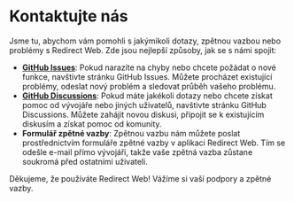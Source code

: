 # Kontaktujte nás

Jsme tu, abychom vám pomohli s jakýmikoli dotazy, zpětnou vazbou nebo problémy s Redirect Web. Zde jsou nejlepší způsoby, jak se s námi spojit:

- **[GitHub Issues](https://github.com/mshibanami/RedirectWeb/issues)**: Pokud narazíte na chyby nebo chcete požádat o nové funkce, navštivte stránku GitHub Issues. Můžete procházet existující problémy, odeslat nový problém a sledovat průběh vašeho problému.
- **[GitHub Discussions](https://github.com/mshibanami/RedirectWeb/discussions)**: Pokud máte jakékoli dotazy nebo chcete získat pomoc od vývojáře nebo jiných uživatelů, navštivte stránku GitHub Discussions. Můžete zahájit novou diskusi, připojit se k existujícím diskusím a získat pomoc od komunity.
- **Formulář zpětné vazby**: Zpětnou vazbu nám můžete poslat prostřednictvím formuláře zpětné vazby v aplikaci Redirect Web. Tím se odešle e-mail přímo vývojáři, takže vaše zpětná vazba zůstane soukromá před ostatními uživateli.

Děkujeme, že používáte Redirect Web! Vážíme si vaší podpory a zpětné vazby.